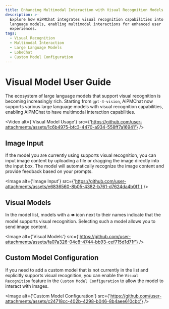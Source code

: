 ```yaml
---
title: Enhancing Multimodal Interaction with Visual Recognition Models
description: >-
  Explore how AiPMChat integrates visual recognition capabilities into large
  language models, enabling multimodal interactions for enhanced user
  experiences.
tags:
  - Visual Recognition
  - Multimodal Interaction
  - Large Language Models
  - LobeChat
  - Custom Model Configuration
---
```


# Visual Model User Guide

The ecosystem of large language models that support visual recognition is becoming increasingly rich. Starting from `gpt-4-vision`, AiPMChat now supports various large language models with visual recognition capabilities, enabling AiPMChat to have multimodal interaction capabilities.

<Video
  alt={'Visual Model Usage'}
  src={'https://github.com/user-attachments/assets/1c6b4975-bfc3-4470-a934-558ff7a16941'}
/>

## Image Input

If the model you are currently using supports visual recognition, you can input image content by uploading a file or dragging the image directly into the input box. The model will automatically recognize the image content and provide feedback based on your prompts.

<Image
  alt={'Image Input'}
  src={'https://github.com/user-attachments/assets/e6836560-8b05-4382-b761-d7624da4b0f1'}
/>

## Visual Models

In the model list, models with a `👁️` icon next to their names indicate that the model supports visual recognition. Selecting such a model allows you to send image content.

<Image
  alt={'Visual Models'}
  src={'https://github.com/user-attachments/assets/fa07a326-04c8-4744-bb93-cef715d1d71f'}
/>

## Custom Model Configuration

If you need to add a custom model that is not currently in the list and explicitly supports visual recognition, you can enable the `Visual Recognition` feature in the `Custom Model Configuration` to allow the model to interact with images.

<Image
  alt={'Custom Model Configuration'}
  src={'https://github.com/user-attachments/assets/c24718cc-402b-4298-b046-8b4aee610cbc'}
/>
